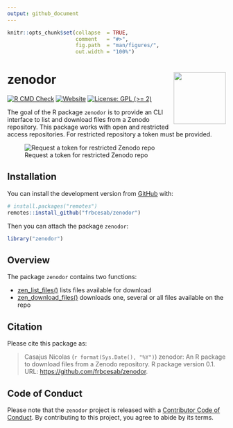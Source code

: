 ```yaml
---
output: github_document
---
```


<!-- README.md is generated from README.Rmd. Please edit that file -->


```r
knitr::opts_chunk$set(collapse  = TRUE,
                      comment   = "#>",
                      fig.path  = "man/figures/",
                      out.width = "100%")
```



zenodor <img src="man/figures/package-sticker.png" align="right" style="float:right; height:120px;"/>
=========================================================

<!-- badges: start -->
[![R CMD Check](https://github.com/frbcesab/zenodor/actions/workflows/R-CMD-check.yaml/badge.svg)](https://github.com/frbcesab/zenodor/actions/workflows/R-CMD-check.yaml)
[![Website](https://github.com/frbcesab/zenodor/actions/workflows/pkgdown.yaml/badge.svg)](https://github.com/frbcesab/zenodor/actions/workflows/pkgdown.yaml)
[![License: GPL (>= 2)](https://img.shields.io/badge/License-GPL%20%28%3E%3D%202%29-blue.svg)](https://choosealicense.com/licenses/gpl-2.0/)
<!-- badges: end -->


The goal of the R package `zenodor` is to provide an CLI interface to list and 
download files from a Zenodo repository. This package works with open and 
restricted access repositories. For restricted repository a token must be
provided.


![Request a token for restricted Zenodo repo](man/figures/zenodo-request.png)


## Installation

You can install the development version from [GitHub](https://github.com/) with:

```r
# install.packages("remotes")
remotes::install_github("frbcesab/zenodor")
```

Then you can attach the package `zenodor`:

```r
library("zenodor")
```



## Overview

The package `zenodor` contains two functions:

- [zen_list_files()](https://frbcesab.github.io/zenodor/reference/zen_list_files.html)
lists files available for download
- [zen_download_files()](https://frbcesab.github.io/zenodor/reference/zen_download_files.html)
downloads one, several or all files available on the repo



## Citation

Please cite this package as: 

> Casajus Nicolas (`r format(Sys.Date(), "%Y")`) zenodor: An R 
package to download files from a Zenodo repository.
R package version 0.1. URL: <https://github.com/frbcesab/zenodor>.



## Code of Conduct

Please note that the `zenodor` project is released with a 
[Contributor Code of Conduct](https://www.contributor-covenant.org/version/2/1/code_of_conduct/). 
By contributing to this project, you agree to abide by its terms.
